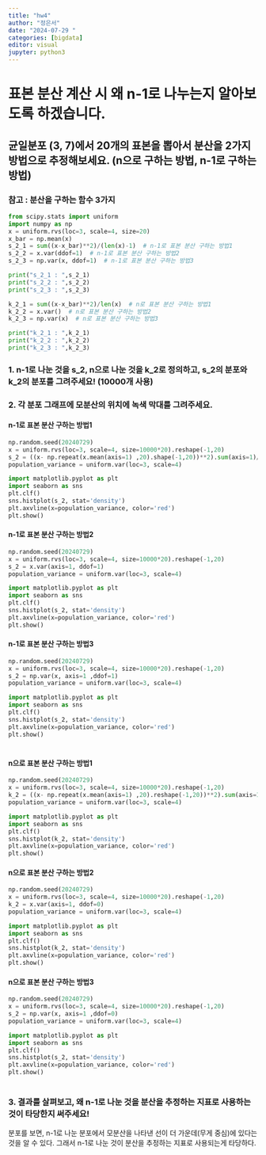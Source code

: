 ```yaml
---
title: "hw4"
author: "정은서"
date: "2024-07-29 "
categories: [bigdata]
editor: visual
jupyter: python3
---
```


# 표본 분산 계산 시 왜 n-1로 나누는지 알아보도록 하겠습니다.

## 균일분포 (3, 7)에서 20개의 표본을 뽑아서 분산을 2가지 방법으로 추정해보세요. (n으로 구하는 방법, n-1로 구하는 방법)

### 참고 : 분산을 구하는 함수 3가지
```python
from scipy.stats import uniform
import numpy as np
x = uniform.rvs(loc=3, scale=4, size=20)
x_bar = np.mean(x)
s_2_1 = sum((x-x_bar)**2)/(len(x)-1)  # n-1로 표본 분산 구하는 방법1
s_2_2 = x.var(ddof=1)  # n-1로 표본 분산 구하는 방법2
s_2_3 = np.var(x, ddof=1)  # n-1로 표본 분산 구하는 방법3

print("s_2_1 : ",s_2_1)
print("s_2_2 : ",s_2_2)
print("s_2_3 : ",s_2_3)

k_2_1 = sum((x-x_bar)**2)/len(x)  # n로 표본 분산 구하는 방법1
k_2_2 = x.var()  # n로 표본 분산 구하는 방법2
k_2_3 = np.var(x)  # n로 표본 분산 구하는 방법3

print("k_2_1 : ",k_2_1)
print("k_2_2 : ",k_2_2)
print("k_2_3 : ",k_2_3)
```


### 1. n-1로 나눈 것을 s_2, n으로 나눈 것을 k_2로 정의하고, s_2의 분포와 k_2의 분포를 그려주세요! (10000개 사용)
### 2. 각 분포 그래프에 모분산의 위치에 녹색 막대를 그려주세요.
#### n-1로 표본 분산 구하는 방법1 
```python
np.random.seed(20240729)
x = uniform.rvs(loc=3, scale=4, size=10000*20).reshape(-1,20)
s_2 = ((x- np.repeat(x.mean(axis=1) ,20).shape(-1,20))**2).sum(axis=1)/(20 -1)
population_variance = uniform.var(loc=3, scale=4)

import matplotlib.pyplot as plt
import seaborn as sns
plt.clf()
sns.histplot(s_2, stat='density')
plt.axvline(x=population_variance, color='red')
plt.show()
```

#### n-1로 표본 분산 구하는 방법2
```python
np.random.seed(20240729)
x = uniform.rvs(loc=3, scale=4, size=10000*20).reshape(-1,20)
s_2 = x.var(axis=1, ddof=1)
population_variance = uniform.var(loc=3, scale=4)

import matplotlib.pyplot as plt
import seaborn as sns
plt.clf()
sns.histplot(s_2, stat='density')
plt.axvline(x=population_variance, color='red')
plt.show()
```


#### n-1로 표본 분산 구하는 방법3
```python
np.random.seed(20240729)
x = uniform.rvs(loc=3, scale=4, size=10000*20).reshape(-1,20)
s_2 = np.var(x, axis=1 ,ddof=1)
population_variance = uniform.var(loc=3, scale=4)

import matplotlib.pyplot as plt
import seaborn as sns
plt.clf()
sns.histplot(s_2, stat='density')
plt.axvline(x=population_variance, color='red')
plt.show()
```
#

#

#### n으로 표본 분산 구하는 방법1 
```python
np.random.seed(20240729)
x = uniform.rvs(loc=3, scale=4, size=10000*20).reshape(-1,20)
k_2 = ((x- np.repeat(x.mean(axis=1) ,20).reshape(-1,20))**2).sum(axis=1)/20
population_variance = uniform.var(loc=3, scale=4)

import matplotlib.pyplot as plt
import seaborn as sns
plt.clf()
sns.histplot(k_2, stat='density')
plt.axvline(x=population_variance, color='red')
plt.show()
```

#### n으로 표본 분산 구하는 방법2
```python
np.random.seed(20240729)
x = uniform.rvs(loc=3, scale=4, size=10000*20).reshape(-1,20)
k_2 = x.var(axis=1, ddof=0)
population_variance = uniform.var(loc=3, scale=4)

import matplotlib.pyplot as plt
import seaborn as sns
plt.clf()
sns.histplot(k_2, stat='density')
plt.axvline(x=population_variance, color='red')
plt.show()
```


#### n으로 표본 분산 구하는 방법3
```python
np.random.seed(20240729)
x = uniform.rvs(loc=3, scale=4, size=10000*20).reshape(-1,20)
s_2 = np.var(x, axis=1 ,ddof=0)
population_variance = uniform.var(loc=3, scale=4)

import matplotlib.pyplot as plt
import seaborn as sns
plt.clf()
sns.histplot(s_2, stat='density')
plt.axvline(x=population_variance, color='red')
plt.show()
```

# 

#

### 3. 결과를 살펴보고, 왜 n-1로 나눈 것을 분산을 추정하는 지표로 사용하는 것이 타당한지 써주세요!
분포를 보면, n-1로 나눈 분포에서 모분산을 나타낸 선이 더 가운데(무게 중심)에 있다는 것을 알 수 있다.
그래서 n-1로 나눈 것이 분산을 추정하는 지표로 사용되는게 타당하다.



